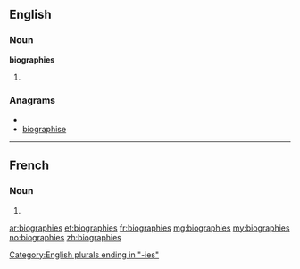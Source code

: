 ==English==

===Noun===
'''biographies'''

# {{plural of|[[biography]]}}

===Anagrams===
* {{alphagram|abeghiioprs}}
* [[biographise#English|biographise]]


[[Category:English plurals ending in "-ies"]]

----

==French==

===Noun===
{{infl|fr|plural}} {{f|p}}

# {{plural of|biographie|lang=fr}}

[[ar:biographies]]
[[et:biographies]]
[[fr:biographies]]
[[mg:biographies]]
[[my:biographies]]
[[no:biographies]]
[[zh:biographies]]